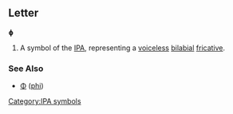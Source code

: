 ==Letter==
'''ɸ'''

#A symbol of the [[IPA]], representing a [[voiceless]] [[bilabial]] [[fricative]].
===See Also===
*[[Φ]] ([[phi]])
[[Category:IPA symbols]]